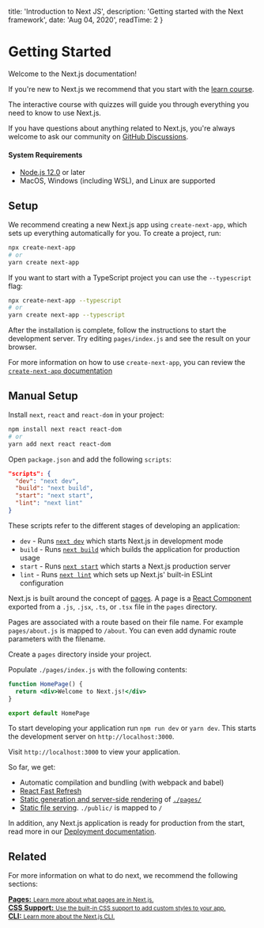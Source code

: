 
  title: 'Introduction to Next JS',
  description: 'Getting started with the Next framework',
  date: 'Aug 04, 2020',
  readTime: 2 
}


# Getting Started

Welcome to the Next.js documentation!

If you're new to Next.js we recommend that you start with the [learn course](https://nextjs.org/learn/basics/create-nextjs-app).

The interactive course with quizzes will guide you through everything you need to know to use Next.js.

If you have questions about anything related to Next.js, you're always welcome to ask our community on [GitHub Discussions](https://github.com/vercel/next.js/discussions).

#### System Requirements

- [Node.js 12.0](https://nodejs.org/) or later
- MacOS, Windows (including WSL), and Linux are supported

## Setup

We recommend creating a new Next.js app using `create-next-app`, which sets up everything automatically for you. To create a project, run:

```bash
npx create-next-app
# or
yarn create next-app
```

If you want to start with a TypeScript project you can use the `--typescript` flag:

```bash
npx create-next-app --typescript
# or
yarn create next-app --typescript
```

After the installation is complete, follow the instructions to start the development server. Try editing `pages/index.js` and see the result on your browser.

For more information on how to use `create-next-app`, you can review the [`create-next-app` documentation](/docs/api-reference/create-next-app.md)

## Manual Setup

Install `next`, `react` and `react-dom` in your project:

```bash
npm install next react react-dom
# or
yarn add next react react-dom
```

Open `package.json` and add the following `scripts`:

```json
"scripts": {
  "dev": "next dev",
  "build": "next build",
  "start": "next start",
  "lint": "next lint"
}
```

These scripts refer to the different stages of developing an application:

- `dev` - Runs [`next dev`](/docs/api-reference/cli.md#development) which starts Next.js in development mode
- `build` - Runs [`next build`](/docs/api-reference/cli.md#build) which builds the application for production usage
- `start` - Runs [`next start`](/docs/api-reference/cli.md#production) which starts a Next.js production server
- `lint` - Runs [`next lint`](/docs/api-reference/cli.md#lint) which sets up Next.js' built-in ESLint configuration

Next.js is built around the concept of [pages](/docs/basic-features/pages.md). A page is a [React Component](https://reactjs.org/docs/components-and-props.html) exported from a `.js`, `.jsx`, `.ts`, or `.tsx` file in the `pages` directory.

Pages are associated with a route based on their file name. For example `pages/about.js` is mapped to `/about`. You can even add dynamic route parameters with the filename.

Create a `pages` directory inside your project.

Populate `./pages/index.js` with the following contents:

```jsx
function HomePage() {
  return <div>Welcome to Next.js!</div>
}

export default HomePage
```

To start developing your application run `npm run dev` or `yarn dev`. This starts the development server on `http://localhost:3000`.

Visit `http://localhost:3000` to view your application.

So far, we get:

- Automatic compilation and bundling (with webpack and babel)
- [React Fast Refresh](https://nextjs.org/blog/next-9-4#fast-refresh)
- [Static generation and server-side rendering](/docs/basic-features/data-fetching.md) of [`./pages/`](/docs/basic-features/pages.md)
- [Static file serving](/docs/basic-features/static-file-serving.md). `./public/` is mapped to `/`

In addition, any Next.js application is ready for production from the start, read more in our [Deployment documentation](/docs/deployment.md).

## Related

For more information on what to do next, we recommend the following sections:

<div class="card">
  <a href="/docs/basic-features/pages.md">
    <b>Pages:</b>
    <small>Learn more about what pages are in Next.js.</small>
  </a>
</div>

<div class="card">
  <a href="/docs/basic-features/built-in-css-support.md">
    <b>CSS Support:</b>
    <small>Use the built-in CSS support to add custom styles to your app.</small>
  </a>
</div>

<div class="card">
  <a href="/docs/api-reference/cli.md">
    <b>CLI:</b>
    <small>Learn more about the Next.js CLI.</small>
  </a>
</div>
